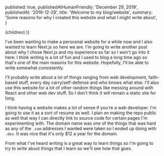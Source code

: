 
  published: true,
  publishedAtHumanFriendly: 'December 29, 2019',
  publishedAt: '2019-12-29',
  title: 'Welcome to my blog/website',
  summary: 'Some reasons for why I created this website and what I might write about',
}

  <BlogPost path={router.pathname} meta={meta}>
    {children}
  </BlogPost>
))

I've been wanting to make a persosnal website for a while now and I also wanted to learn Next.js so here we are. I'm going to write another post about why I chose Next.js and my experience so far so I won't go into it here. I think writing is a lot of fun and I used to blog a long time ago so that's one of the main reasons for this website. Hopefully, I'll be able to write somewhat consistently.

I'll probably write about a lot of things ranging from web development, faith-based stuff, every day carry/self-defense and who knows what else. I'll also use this website for a lot of other random things like messing around with React and other web dev stuff. So I don't think it will remain a static site for long.

I think having a website makes a lot of sense if you're a web developer. I'm going to use it as a sort of resume as well. I plan on making the repo public as well that way I can directly link to source code for certain pages I'm experimenting with. The domain name was one of the things that was hard as any of the `.com` addresses I wanted were taken so I ended up doing with `.dev`. It was nice that it's only $12 a year for the domain.

From what I've heard writing is a great way to learn things so I'm going to try to write about things that I learn so we'll see how that goes. 
